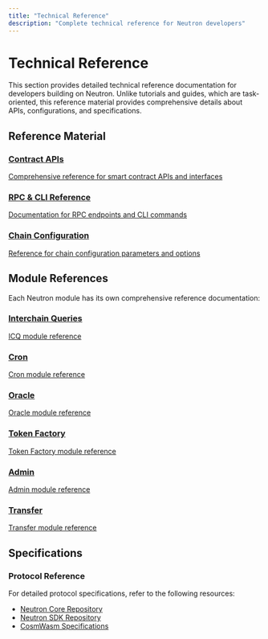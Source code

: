 ```yaml
---
title: "Technical Reference"
description: "Complete technical reference for Neutron developers"
---
```


# Technical Reference

This section provides detailed technical reference documentation for developers building on Neutron. Unlike tutorials and guides, which are task-oriented, this reference material provides comprehensive details about APIs, configurations, and specifications.

## Reference Material

<div className="grid grid-cols-1 md:grid-cols-2 gap-4 mt-6">
  <a className="flex flex-col p-5 border border-gray-200 dark:border-gray-800 rounded-lg hover:bg-gray-50 dark:hover:bg-gray-900" href="/developers/reference/contract-apis">
    <h3 className="text-lg font-semibold mb-1">Contract APIs</h3>
    <p className="text-sm text-gray-600 dark:text-gray-400">Comprehensive reference for smart contract APIs and interfaces</p>
  </a>
  
  <a className="flex flex-col p-5 border border-gray-200 dark:border-gray-800 rounded-lg hover:bg-gray-50 dark:hover:bg-gray-900" href="/developers/reference/rpc-cli">
    <h3 className="text-lg font-semibold mb-1">RPC & CLI Reference</h3>
    <p className="text-sm text-gray-600 dark:text-gray-400">Documentation for RPC endpoints and CLI commands</p>
  </a>
  
  <a className="flex flex-col p-5 border border-gray-200 dark:border-gray-800 rounded-lg hover:bg-gray-50 dark:hover:bg-gray-900" href="/developers/reference/chain-config">
    <h3 className="text-lg font-semibold mb-1">Chain Configuration</h3>
    <p className="text-sm text-gray-600 dark:text-gray-400">Reference for chain configuration parameters and options</p>
  </a>
</div>

## Module References

Each Neutron module has its own comprehensive reference documentation:

<div className="grid grid-cols-1 md:grid-cols-3 gap-4 mt-6">
  <a className="flex flex-col p-5 border border-gray-200 dark:border-gray-800 rounded-lg hover:bg-gray-50 dark:hover:bg-gray-900" href="/developers/modules/interchain-queries/reference">
    <h3 className="text-lg font-semibold mb-1">Interchain Queries</h3>
    <p className="text-sm text-gray-600 dark:text-gray-400">ICQ module reference</p>
  </a>
  
  <a className="flex flex-col p-5 border border-gray-200 dark:border-gray-800 rounded-lg hover:bg-gray-50 dark:hover:bg-gray-900" href="/developers/modules/cron">
    <h3 className="text-lg font-semibold mb-1">Cron</h3>
    <p className="text-sm text-gray-600 dark:text-gray-400">Cron module reference</p>
  </a>
  
  <a className="flex flex-col p-5 border border-gray-200 dark:border-gray-800 rounded-lg hover:bg-gray-50 dark:hover:bg-gray-900" href="/developers/modules/oracle">
    <h3 className="text-lg font-semibold mb-1">Oracle</h3>
    <p className="text-sm text-gray-600 dark:text-gray-400">Oracle module reference</p>
  </a>
  
  <a className="flex flex-col p-5 border border-gray-200 dark:border-gray-800 rounded-lg hover:bg-gray-50 dark:hover:bg-gray-900" href="/developers/modules/token-factory">
    <h3 className="text-lg font-semibold mb-1">Token Factory</h3>
    <p className="text-sm text-gray-600 dark:text-gray-400">Token Factory module reference</p>
  </a>
  
  <a className="flex flex-col p-5 border border-gray-200 dark:border-gray-800 rounded-lg hover:bg-gray-50 dark:hover:bg-gray-900" href="/developers/modules/admin">
    <h3 className="text-lg font-semibold mb-1">Admin</h3>
    <p className="text-sm text-gray-600 dark:text-gray-400">Admin module reference</p>
  </a>
  
  <a className="flex flex-col p-5 border border-gray-200 dark:border-gray-800 rounded-lg hover:bg-gray-50 dark:hover:bg-gray-900" href="/developers/modules/transfer">
    <h3 className="text-lg font-semibold mb-1">Transfer</h3>
    <p className="text-sm text-gray-600 dark:text-gray-400">Transfer module reference</p>
  </a>
</div>

## Specifications

<div className="mt-6 p-4 border border-gray-200 dark:border-gray-800 rounded-lg bg-gray-50 dark:bg-gray-900/50">
  <h3 className="text-lg font-semibold mb-2">Protocol Reference</h3>
  <p className="mb-4">For detailed protocol specifications, refer to the following resources:</p>
  <ul className="list-disc pl-5 space-y-2">
    <li><a href="https://github.com/neutron-org/neutron/blob/main/README.md" className="text-primary hover:underline">Neutron Core Repository</a></li>
    <li><a href="https://github.com/neutron-org/neutron-sdk" className="text-primary hover:underline">Neutron SDK Repository</a></li>
    <li><a href="https://github.com/CosmWasm/cosmwasm" className="text-primary hover:underline">CosmWasm Specifications</a></li>
  </ul>
</div> 